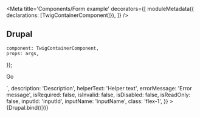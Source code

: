 
<Meta
    title='Components/Form example'
    decorators={[
        moduleMetadata({ declarations: [TwigContainerComponent]}),
    ]}
/>

## Drupal

    component: TwigContainerComponent,
    props: args,
});

<Canvas withSource='none'>
    <Story
        name='Drupal'
        args={{
            elementPath: 'components/form-example/_doc/template.drupal',
            value: 3,
            placeholder: 'Placeholder',
            label: '',
            adornment: `<p class='small mb-0'>Go</p>`,
            description: 'Description',
            helperText: 'Helper text',
            errorMessage: 'Error message',
            isRequired: false,
            isInvalid: false,
            isDisabled: false,
            isReadOnly: false,
            inputId: 'inputId',
            inputName: 'inputName',
            class: 'flex-1',
        }}
    >
        {Drupal.bind({})}
    </Story>
</Canvas>